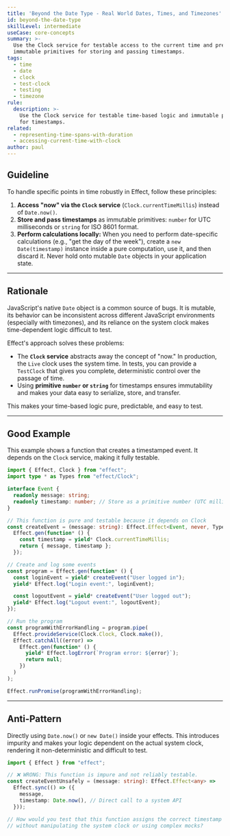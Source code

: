 ```yaml
---
title: 'Beyond the Date Type - Real World Dates, Times, and Timezones'
id: beyond-the-date-type
skillLevel: intermediate
useCase: core-concepts
summary: >-
  Use the Clock service for testable access to the current time and prefer
  immutable primitives for storing and passing timestamps.
tags:
  - time
  - date
  - clock
  - test-clock
  - testing
  - timezone
rule:
  description: >-
    Use the Clock service for testable time-based logic and immutable primitives
    for timestamps.
related:
  - representing-time-spans-with-duration
  - accessing-current-time-with-clock
author: paul
---
```


## Guideline

To handle specific points in time robustly in Effect, follow these principles:
1.  **Access "now" via the `Clock` service** (`Clock.currentTimeMillis`) instead of `Date.now()`.
2.  **Store and pass timestamps** as immutable primitives: `number` for UTC milliseconds or `string` for ISO 8601 format.
3.  **Perform calculations locally:** When you need to perform date-specific calculations (e.g., "get the day of the week"), create a `new Date(timestamp)` instance inside a pure computation, use it, and then discard it. Never hold onto mutable `Date` objects in your application state.

---

## Rationale

JavaScript's native `Date` object is a common source of bugs. It is mutable, its behavior can be inconsistent across different JavaScript environments (especially with timezones), and its reliance on the system clock makes time-dependent logic difficult to test.

Effect's approach solves these problems:
-   The **`Clock` service** abstracts away the concept of "now." In production, the `Live` clock uses the system time. In tests, you can provide a `TestClock` that gives you complete, deterministic control over the passage of time.
-   Using **primitive `number` or `string`** for timestamps ensures immutability and makes your data easy to serialize, store, and transfer.

This makes your time-based logic pure, predictable, and easy to test.

---

## Good Example

This example shows a function that creates a timestamped event. It depends on the `Clock` service, making it fully testable.

```typescript
import { Effect, Clock } from "effect";
import type * as Types from "effect/Clock";

interface Event {
  readonly message: string;
  readonly timestamp: number; // Store as a primitive number (UTC millis)
}

// This function is pure and testable because it depends on Clock
const createEvent = (message: string): Effect.Effect<Event, never, Types.Clock> =>
  Effect.gen(function* () {
    const timestamp = yield* Clock.currentTimeMillis;
    return { message, timestamp };
  });

// Create and log some events
const program = Effect.gen(function* () {
  const loginEvent = yield* createEvent("User logged in");
  yield* Effect.log("Login event:", loginEvent);

  const logoutEvent = yield* createEvent("User logged out");
  yield* Effect.log("Logout event:", logoutEvent);
});

// Run the program
const programWithErrorHandling = program.pipe(
  Effect.provideService(Clock.Clock, Clock.make()),
  Effect.catchAll((error) =>
    Effect.gen(function* () {
      yield* Effect.logError(`Program error: ${error}`);
      return null;
    })
  )
);

Effect.runPromise(programWithErrorHandling);
```

---

## Anti-Pattern

Directly using `Date.now()` or `new Date()` inside your effects. This introduces impurity and makes your logic dependent on the actual system clock, rendering it non-deterministic and difficult to test.

```typescript
import { Effect } from "effect";

// ❌ WRONG: This function is impure and not reliably testable.
const createEventUnsafely = (message: string): Effect.Effect<any> =>
  Effect.sync(() => ({
    message,
    timestamp: Date.now(), // Direct call to a system API
  }));

// How would you test that this function assigns the correct timestamp
// without manipulating the system clock or using complex mocks?
```
